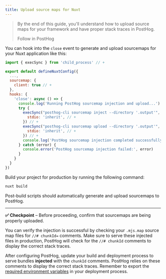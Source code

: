 ```yaml
---
title: Upload source maps for Nuxt
---
```



> By the end of this guide, you'll understand how to upload source maps for your framework and have proper stack traces in PostHog.
>
> <CallToAction type="primary" to="https://us.posthog.com/onboarding/error_tracking?step=source_maps">
>    Follow in PostHog
> </CallToAction>


<Steps>
<Step title="Installing the PostHog CLI" subtitle="Your goal in this step: Install the PostHog CLI tool." badge="required">
<CLIDownload />
</Step>
<Step title="Authenticating the PostHog CLI" subtitle="Your goal in this step: Authenticate the PostHog CLI tool." badge="required">
<CLIAuthenticate />
</Step>
<Step title="Generate sourcemaps during build" subtitle="Your goal in this step: Configure your build process to generate and upload sourcemaps." badge="required">

You can hook into the `close` event to generate and upload sourcemaps for your Nuxt application like this:

```js file=nuxt.config.js
import { execSync } from 'child_process' // +

export default defineNuxtConfig({
  ...,
  sourcemap: {
    client: true // +
  },
  hooks: {
    'close': async () => {
      console.log('Running PostHog sourcemap injection and upload...')
      try {
        execSync("posthog-cli sourcemap inject --directory '.output'", { // +
          stdio: 'inherit', // +
        }) // +
        execSync("posthog-cli sourcemap upload --directory '.output'", { // +
          stdio: 'inherit', // +
        }) // + 
        console.log('PostHog sourcemap injection completed successfully') 
      } catch (error) {
        console.error('PostHog sourcemap injection failed:', error)
      }
    }
  }
})
```

</Step>
<Step title="Build your project for production" subtitle="Your goal in this step: Build your project for production and test the sourcemaps." badge="required">

Build your project for production by running the following command:
```bash
nuxt build
```

Post-build scripts should automatically generate and upload sourcemaps to PostHog.

--- 

**✅ Checkpoint** – Before proceeding, confirm that sourcemaps are being properly uploaded.

You can verify the injection is successful by checking your `.mjs.map` source map files for `//# chunkId=` comments. Make sure to serve these injected files in production, PostHog will check for the `//# chunkId` comments to display the correct stack traces.

</Step>
<Step title="Next steps" >

After configuring PostHog, update your build and deployment process to serve bundles **injected** with the `chunkId` comments. PostHog relies on these comments to display the correct stack traces. Remember to export the [required environment variables](#authenticating-the-posthog-cli) in your deployment process.

</Step>
</Steps>

